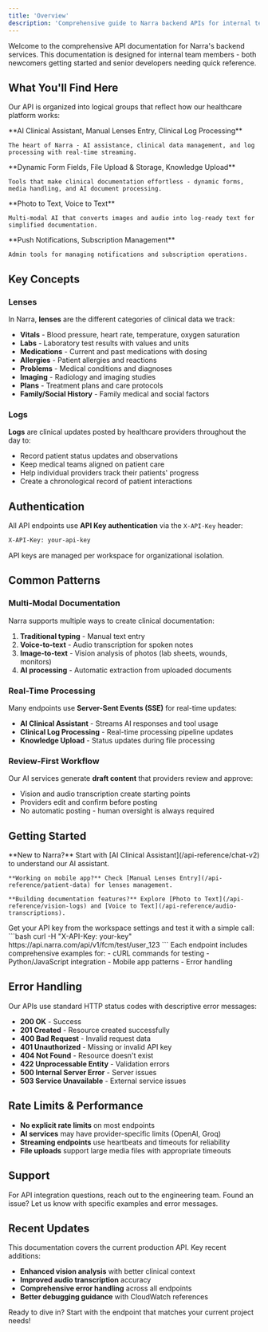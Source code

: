 ```yaml
---
title: 'Overview'
description: 'Comprehensive guide to Narra backend APIs for internal teams'
---
```

Welcome to the comprehensive API documentation for Narra's backend services. This documentation is designed for internal team members - both newcomers getting started and senior developers needing quick reference.

## What You'll Find Here

Our API is organized into logical groups that reflect how our healthcare platform works:

<CardGroup cols={2}>
  <Card title="Core Features" icon="stethoscope" href="/api-reference/chat-v2">
    **AI Clinical Assistant, Manual Lenses Entry, Clinical Log Processing**
    
    The heart of Narra - AI assistance, clinical data management, and log processing with real-time streaming.
  </Card>
  
  <Card title="Data Entry Support" icon="pen-to-square" href="/api-reference/meta-routes">
    **Dynamic Form Fields, File Upload & Storage, Knowledge Upload**
    
    Tools that make clinical documentation effortless - dynamic forms, media handling, and AI document processing.
  </Card>
  
  <Card title="AI Services" icon="brain" href="/api-reference/vision-logs">
    **Photo to Text, Voice to Text**
    
    Multi-modal AI that converts images and audio into log-ready text for simplified documentation.
  </Card>
  
  <Card title="Administration" icon="gear" href="/api-reference/fcm">
    **Push Notifications, Subscription Management**
    
    Admin tools for managing notifications and subscription operations.
  </Card>
</CardGroup>

## Key Concepts

### Lenses
In Narra, **lenses** are the different categories of clinical data we track:
- **Vitals** - Blood pressure, heart rate, temperature, oxygen saturation
- **Labs** - Laboratory test results with values and units
- **Medications** - Current and past medications with dosing
- **Allergies** - Patient allergies and reactions
- **Problems** - Medical conditions and diagnoses
- **Imaging** - Radiology and imaging studies
- **Plans** - Treatment plans and care protocols
- **Family/Social History** - Family medical and social factors

### Logs
**Logs** are clinical updates posted by healthcare providers throughout the day to:
- Record patient status updates and observations
- Keep medical teams aligned on patient care
- Help individual providers track their patients' progress
- Create a chronological record of patient interactions

## Authentication

All API endpoints use **API Key authentication** via the `X-API-Key` header:

```bash
X-API-Key: your-api-key
```

API keys are managed per workspace for organizational isolation.

## Common Patterns

### Multi-Modal Documentation
Narra supports multiple ways to create clinical documentation:

1. **Traditional typing** - Manual text entry
2. **Voice-to-text** - Audio transcription for spoken notes
3. **Image-to-text** - Vision analysis of photos (lab sheets, wounds, monitors)
4. **AI processing** - Automatic extraction from uploaded documents

### Real-Time Processing
Many endpoints use **Server-Sent Events (SSE)** for real-time updates:
- **AI Clinical Assistant** - Streams AI responses and tool usage
- **Clinical Log Processing** - Real-time processing pipeline updates
- **Knowledge Upload** - Status updates during file processing

### Review-First Workflow
Our AI services generate **draft content** that providers review and approve:
- Vision and audio transcription create starting points
- Providers edit and confirm before posting
- No automatic posting - human oversight is always required

## Getting Started

<Steps>
  <Step title="Choose Your Starting Point">
    **New to Narra?** Start with [AI Clinical Assistant](/api-reference/chat-v2) to understand our AI assistant.
    
    **Working on mobile app?** Check [Manual Lenses Entry](/api-reference/patient-data) for lenses management.
    
    **Building documentation features?** Explore [Photo to Text](/api-reference/vision-logs) and [Voice to Text](/api-reference/audio-transcriptions).
  </Step>
  
  <Step title="Set Up Authentication">
    Get your API key from the workspace settings and test it with a simple call:
    ```bash
    curl -H "X-API-Key: your-key" https://api.narra.com/api/v1/fcm/test/user_123
    ```
  </Step>
  
  <Step title="Explore Examples">
    Each endpoint includes comprehensive examples for:
    - cURL commands for testing
    - Python/JavaScript integration
    - Mobile app patterns
    - Error handling
  </Step>
</Steps>

## Error Handling

Our APIs use standard HTTP status codes with descriptive error messages:

- **200 OK** - Success
- **201 Created** - Resource created successfully
- **400 Bad Request** - Invalid request data
- **401 Unauthorized** - Missing or invalid API key
- **404 Not Found** - Resource doesn't exist
- **422 Unprocessable Entity** - Validation errors
- **500 Internal Server Error** - Server issues
- **503 Service Unavailable** - External service issues

## Rate Limits & Performance

- **No explicit rate limits** on most endpoints
- **AI services** may have provider-specific limits (OpenAI, Groq)
- **Streaming endpoints** use heartbeats and timeouts for reliability
- **File uploads** support large media files with appropriate timeouts

## Support

<CardGroup cols={2}>
  <Card title="Technical Questions" icon="question-circle" href="mailto:support@narralabs.ai">
    For API integration questions, reach out to the engineering team.
  </Card>
  
  <Card title="Bug Reports" icon="bug" href="mailto:support@narralabs.ai">
    Found an issue? Let us know with specific examples and error messages.
  </Card>
</CardGroup>

## Recent Updates

This documentation covers the current production API. Key recent additions:
- **Enhanced vision analysis** with better clinical context
- **Improved audio transcription** accuracy
- **Comprehensive error handling** across all endpoints
- **Better debugging guidance** with CloudWatch references

Ready to dive in? Start with the endpoint that matches your current project needs!